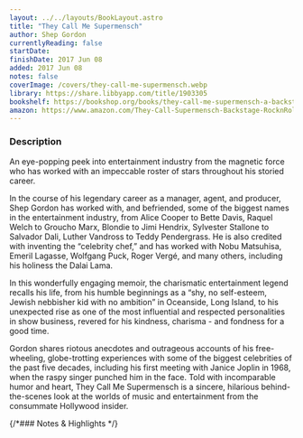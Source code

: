 ```yaml
---
layout: ../../layouts/BookLayout.astro
title: "They Call Me Supermensch"
author: Shep Gordon
currentlyReading: false
startDate: 
finishDate: 2017 Jun 08
added: 2017 Jun 08
notes: false
coverImage: /covers/they-call-me-supermensch.webp
library: https://share.libbyapp.com/title/1903305
bookshelf: https://bookshop.org/books/they-call-me-supermensch-a-backstage-pass-to-the-amazing-worlds-of-film-food-and-rock-n-roll/9780062355966
amazon: https://www.amazon.com/They-Call-Supermensch-Backstage-RocknRoll-ebook/dp/B00MMFN8QY
---
```


<ReadingTime
  startDate  = {frontmatter.startDate}
  finishDate = {frontmatter.finishDate}
/>

### Description
An eye-popping peek into entertainment industry from the magnetic force who has worked with an impeccable roster of stars throughout his storied career.

In the course of his legendary career as a manager, agent, and producer, Shep Gordon has worked with, and befriended, some of the biggest names in the entertainment industry, from Alice Cooper to Bette Davis, Raquel Welch to Groucho Marx, Blondie to Jimi Hendrix, Sylvester Stallone to Salvador Dali, Luther Vandross to Teddy Pendergrass. He is also credited with inventing the “celebrity chef,” and has worked with Nobu Matsuhisa, Emeril Lagasse, Wolfgang Puck, Roger Vergé, and many others, including his holiness the Dalai Lama.

In this wonderfully engaging memoir, the charismatic entertainment legend recalls his life, from his humble beginnings as a “shy, no self-esteem, Jewish nebbisher kid with no ambition” in Oceanside, Long Island, to his unexpected rise as one of the most influential and respected personalities in show business, revered for his kindness, charisma - and fondness for a good time.

Gordon shares riotous anecdotes and outrageous accounts of his free-wheeling, globe-trotting experiences with some of the biggest celebrities of the past five decades, including his first meeting with Janice Joplin in 1968, when the raspy singer punched him in the face. Told with incomparable humor and heart, They Call Me Supermensch is a sincere, hilarious behind-the-scenes look at the worlds of music and entertainment from the consummate Hollywood insider.

{/*### Notes & Highlights */}

<BuyBook
  library   = {frontmatter.library}
  bookshelf = {frontmatter.bookshelf}
  amazon    = {frontmatter.amazon}
/>
